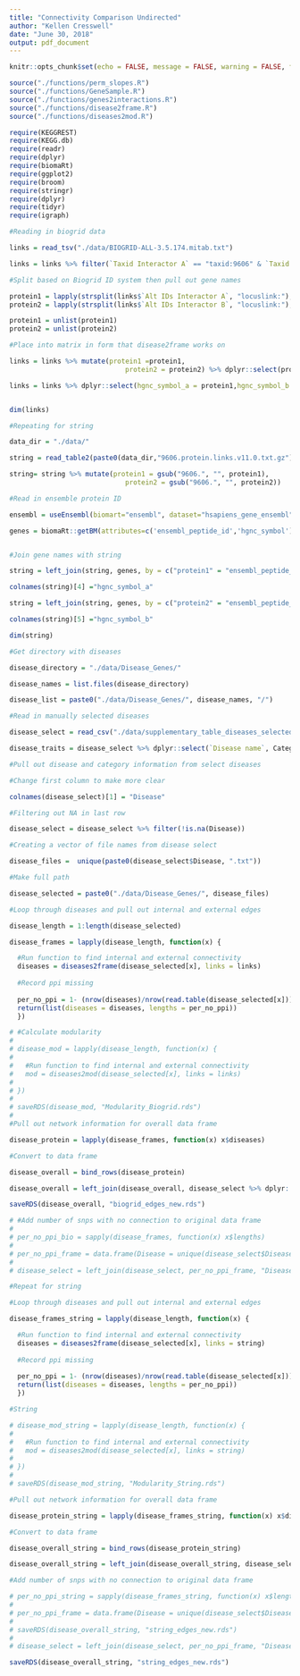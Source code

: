 ```yaml
---
title: "Connectivity Comparison Undirected"
author: "Kellen Cresswell"
date: "June 30, 2018"
output: pdf_document
---
```


```r
knitr::opts_chunk$set(echo = FALSE, message = FALSE, warning = FALSE, fig.height = 6, fig.width = 9, digits = 4)
```

```r
source("./functions/perm_slopes.R")
source("./functions/GeneSample.R")
source("./functions/genes2interactions.R")
source("./functions/disease2frame.R")
source("./functions/diseases2mod.R")

require(KEGGREST)
require(KEGG.db)
require(readr)
require(dplyr)
require(biomaRt)
require(ggplot2)
require(broom)
require(stringr)
require(dplyr)
require(tidyr)
require(igraph)
```

```r
#Reading in biogrid data

links = read_tsv("./data/BIOGRID-ALL-3.5.174.mitab.txt")

links = links %>% filter(`Taxid Interactor A` == "taxid:9606" & `Taxid Interactor B` == "taxid:9606")

#Split based on Biogrid ID system then pull out gene names

protein1 = lapply(strsplit(links$`Alt IDs Interactor A`, "locuslink:"), function(x) strsplit(x[2], "\\|")[[1]][1])
protein2 = lapply(strsplit(links$`Alt IDs Interactor B`, "locuslink:"), function(x) strsplit(x[2], "\\|")[[1]][1])

protein1 = unlist(protein1)
protein2 = unlist(protein2)

#Place into matrix in form that disease2frame works on

links = links %>% mutate(protein1 =protein1, 
                             protein2 = protein2) %>% dplyr::select(protein1, protein2)

links = links %>% dplyr::select(hgnc_symbol_a = protein1,hgnc_symbol_b = protein2)


dim(links)
```

```r
#Repeating for string

data_dir = "./data/"

string = read_table2(paste0(data_dir,"9606.protein.links.v11.0.txt.gz"))

string= string %>% mutate(protein1 = gsub("9606.", "", protein1), 
                             protein2 = gsub("9606.", "", protein2))

#Read in ensemble protein ID

ensembl = useEnsembl(biomart="ensembl", dataset="hsapiens_gene_ensembl", mirror = "www")

genes = biomaRt::getBM(attributes=c('ensembl_peptide_id','hgnc_symbol'), mart = ensembl)


#Join gene names with string

string = left_join(string, genes, by = c("protein1" = "ensembl_peptide_id", "protein2" = "ensembl_peptide_id"))

colnames(string)[4] ="hgnc_symbol_a"

string = left_join(string, genes, by = c("protein2" = "ensembl_peptide_id"))

colnames(string)[5] ="hgnc_symbol_b"

dim(string)


```

```r

#Get directory with diseases

disease_directory = "./data/Disease_Genes/"

disease_names = list.files(disease_directory)

disease_list = paste0("./data/Disease_Genes/", disease_names, "/")

#Read in manually selected diseases

disease_select = read_csv("./data/supplementary_table_diseases_selected.csv")

disease_traits = disease_select %>% dplyr::select(`Disease name`, Category)

#Pull out disease and category information from select diseases

#Change first column to make more clear

colnames(disease_select)[1] = "Disease"

#Filtering out NA in last row

disease_select = disease_select %>% filter(!is.na(Disease))

#Creating a vector of file names from disease select

disease_files =  unique(paste0(disease_select$Disease, ".txt"))

#Make full path

disease_selected = paste0("./data/Disease_Genes/", disease_files)

```

```r
#Loop through diseases and pull out internal and external edges

disease_length = 1:length(disease_selected)

disease_frames = lapply(disease_length, function(x) {

  #Run function to find internal and external connectivity 
  diseases = diseases2frame(disease_selected[x], links = links)
  
  #Record ppi missing
  
  per_no_ppi = 1- (nrow(diseases)/nrow(read.table(disease_selected[x])))
  return(list(diseases = diseases, lengths = per_no_ppi))
  })

# #Calculate modularity
# 
# disease_mod = lapply(disease_length, function(x) {
# 
#   #Run function to find internal and external connectivity 
#   mod = diseases2mod(disease_selected[x], links = links)
#   
# })
# 
# saveRDS(disease_mod, "Modularity_Biogrid.rds")
# 
#Pull out network information for overall data frame

disease_protein = lapply(disease_frames, function(x) x$diseases)

#Convert to data frame

disease_overall = bind_rows(disease_protein)

disease_overall = left_join(disease_overall, disease_select %>% dplyr::select(Disease, Category), "Disease")

saveRDS(disease_overall, "biogrid_edges_new.rds")

# #Add number of snps with no connection to original data frame
# 
# per_no_ppi_bio = sapply(disease_frames, function(x) x$lengths)
# 
# per_no_ppi_frame = data.frame(Disease = unique(disease_select$Disease), per_no_ppi_bio = per_no_ppi_bio)
# 
# disease_select = left_join(disease_select, per_no_ppi_frame, "Disease")


```

```r
#Repeat for string

#Loop through diseases and pull out internal and external edges

disease_frames_string = lapply(disease_length, function(x) {

  #Run function to find internal and external connectivity 
  diseases = diseases2frame(disease_selected[x], links = string)
  
  #Record ppi missing
  
  per_no_ppi = 1- (nrow(diseases)/nrow(read.table(disease_selected[x])))
  return(list(diseases = diseases, lengths = per_no_ppi))
  })

#String

# disease_mod_string = lapply(disease_length, function(x) {
# 
#   #Run function to find internal and external connectivity 
#   mod = diseases2mod(disease_selected[x], links = string)
#   
# })
# 
# saveRDS(disease_mod_string, "Modularity_String.rds")

#Pull out network information for overall data frame

disease_protein_string = lapply(disease_frames_string, function(x) x$diseases)

#Convert to data frame

disease_overall_string = bind_rows(disease_protein_string)

disease_overall_string = left_join(disease_overall_string, disease_select %>% dplyr::select(Disease, Category), "Disease")

#Add number of snps with no connection to original data frame

# per_no_ppi_string = sapply(disease_frames_string, function(x) x$lengths)
# 
# per_no_ppi_frame = data.frame(Disease = unique(disease_select$Disease), per_no_ppi_string = per_no_ppi_string)
# 
# saveRDS(disease_overall_string, "string_edges_new.rds")
# 
# disease_select = left_join(disease_select, per_no_ppi_frame, "Disease")

saveRDS(disease_overall_string, "string_edges_new.rds")

```

```r

```